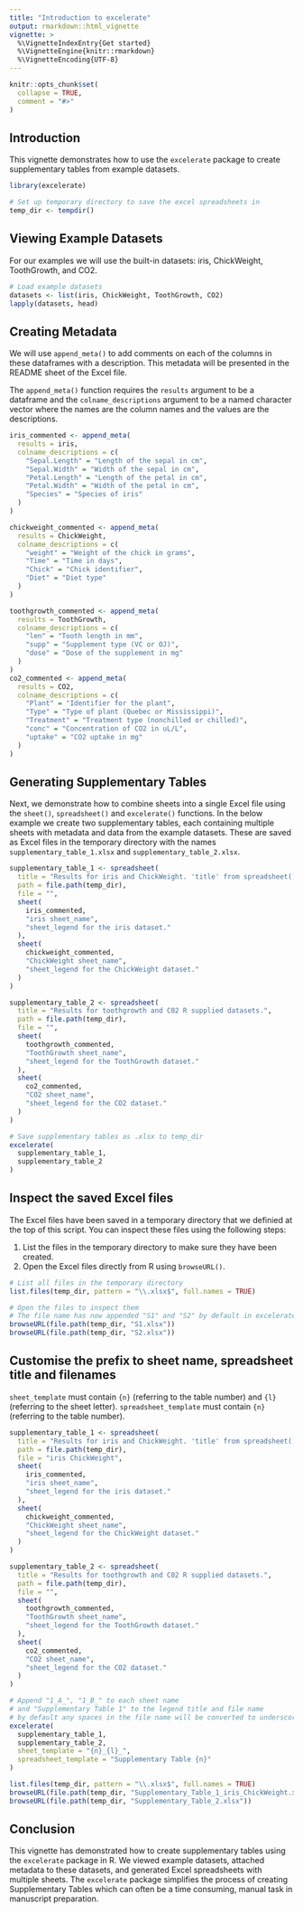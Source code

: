 ```yaml
---
title: "Introduction to excelerate"
output: rmarkdown::html_vignette
vignette: >
  %\VignetteIndexEntry{Get started}
  %\VignetteEngine{knitr::rmarkdown}
  %\VignetteEncoding{UTF-8}
---
```


```r
knitr::opts_chunk$set(
  collapse = TRUE,
  comment = "#>"
)
```

## Introduction
This vignette demonstrates how to use the `excelerate` package to create supplementary tables from example datasets.

```r
library(excelerate)

# Set up temporary directory to save the excel spreadsheets in
temp_dir <- tempdir()
```

## Viewing Example Datasets
For our examples we will use the built-in datasets: iris, ChickWeight, ToothGrowth, and CO2.

```r
# Load example datasets
datasets <- list(iris, ChickWeight, ToothGrowth, CO2)
lapply(datasets, head)
```

## Creating Metadata

We will use `append_meta()` to add comments on each of the columns in these dataframes with a description.
This metadata will be presented in the README sheet of the Excel file.

The `append_meta()` function requires the `results` argument to be a dataframe and the `colname_descriptions` argument to be a named character vector where the names are the column names and the values are the descriptions.

```r
iris_commented <- append_meta(
  results = iris,
  colname_descriptions = c(
    "Sepal.Length" = "Length of the sepal in cm",
    "Sepal.Width" = "Width of the sepal in cm",
    "Petal.Length" = "Length of the petal in cm",
    "Petal.Width" = "Width of the petal in cm",
    "Species" = "Species of iris"
  )
)

chickweight_commented <- append_meta(
  results = ChickWeight,
  colname_descriptions = c(
    "weight" = "Weight of the chick in grams",
    "Time" = "Time in days",
    "Chick" = "Chick identifier",
    "Diet" = "Diet type"
  )
)

toothgrowth_commented <- append_meta(
  results = ToothGrowth,
  colname_descriptions = c(
    "len" = "Tooth length in mm",
    "supp" = "Supplement type (VC or OJ)",
    "dose" = "Dose of the supplement in mg"
  )
)
co2_commented <- append_meta(
  results = CO2,
  colname_descriptions = c(
    "Plant" = "Identifier for the plant",
    "Type" = "Type of plant (Quebec or Mississippi)",
    "Treatment" = "Treatment type (nonchilled or chilled)",
    "conc" = "Concentration of CO2 in uL/L",
    "uptake" = "CO2 uptake in mg"
  )
)
```

## Generating Supplementary Tables

Next, we demonstrate how to combine sheets into a single Excel file using the `sheet()`, `spreadsheet()` and `excelerate()` functions. In the below example we create two supplementary tables, each containing multiple sheets with metadata and data from the example datasets. These are saved as Excel files in the temporary directory with the names `supplementary_table_1.xlsx` and `supplementary_table_2.xlsx`.

```r
supplementary_table_1 <- spreadsheet(
  title = "Results for iris and ChickWeight. 'title' from spreadsheet().",
  path = file.path(temp_dir),
  file = "",
  sheet(
    iris_commented,
    "iris sheet_name",
    "sheet_legend for the iris dataset."
  ),
  sheet(
    chickweight_commented,
    "ChickWeight sheet_name",
    "sheet_legend for the ChickWeight dataset."
  )
)

supplementary_table_2 <- spreadsheet(
  title = "Results for toothgrowth and C02 R supplied datasets.",
  path = file.path(temp_dir),
  file = "",
  sheet(
    toothgrowth_commented,
    "ToothGrowth sheet_name",
    "sheet_legend for the ToothGrowth dataset."
  ),
  sheet(
    co2_commented,
    "CO2 sheet_name",
    "sheet_legend for the CO2 dataset."
  )
)

# Save supplementary tables as .xlsx to temp_dir
excelerate(
  supplementary_table_1,
  supplementary_table_2
)
```

## Inspect the saved Excel files

The Excel files have been saved in a temporary directory that we definied at the
top of this script. You can inspect these files using the following steps:

1. List the files in the temporary directory to make sure they have been 
  created.
2. Open the Excel files directly from R using `browseURL()`.

```r
# List all files in the temporary directory
list.files(temp_dir, pattern = "\\.xlsx$", full.names = TRUE)

# Open the files to inspect them
# The file name has now appended "S1" and "S2" by default in excelerate()
browseURL(file.path(temp_dir, "S1.xlsx"))
browseURL(file.path(temp_dir, "S2.xlsx"))
```

## Customise the prefix to sheet name, spreadsheet title and filenames

`sheet_template` must contain `{n}` (referring to the table number) and `{l}` (referring to the sheet letter). `spreadsheet_template` must contain `{n}` (referring to the table number).

```r
supplementary_table_1 <- spreadsheet(
  title = "Results for iris and ChickWeight. 'title' from spreadsheet().",
  path = file.path(temp_dir),
  file = "iris ChickWeight",
  sheet(
    iris_commented,
    "iris sheet_name",
    "sheet_legend for the iris dataset."
  ),
  sheet(
    chickweight_commented,
    "ChickWeight sheet_name",
    "sheet_legend for the ChickWeight dataset."
  )
)

supplementary_table_2 <- spreadsheet(
  title = "Results for toothgrowth and C02 R supplied datasets.",
  path = file.path(temp_dir),
  file = "",
  sheet(
    toothgrowth_commented,
    "ToothGrowth sheet_name",
    "sheet_legend for the ToothGrowth dataset."
  ),
  sheet(
    co2_commented,
    "CO2 sheet_name",
    "sheet_legend for the CO2 dataset."
  )
)

# Append "1_A_", "1_B_" to each sheet name
# and "Supplementary Table 1" to the legend title and file name
# by default any spaces in the file name will be converted to underscores
excelerate(
  supplementary_table_1,
  supplementary_table_2,
  sheet_template = "{n}_{l}_",
  spreadsheet_template = "Supplementary Table {n}"
)

list.files(temp_dir, pattern = "\\.xlsx$", full.names = TRUE)
browseURL(file.path(temp_dir, "Supplementary_Table_1_iris_ChickWeight.xlsx"))
browseURL(file.path(temp_dir, "Supplementary_Table_2.xlsx"))
```

## Conclusion

This vignette has demonstrated how to create supplementary tables using the 
`excelerate` package in R. We viewed example datasets, attached metadata to 
these datasets, and generated Excel spreadsheets with multiple sheets. The 
`excelerate` package simplifies the process of creating Supplementary Tables 
which can often be a time consuming, manual task in manuscript preparation.
